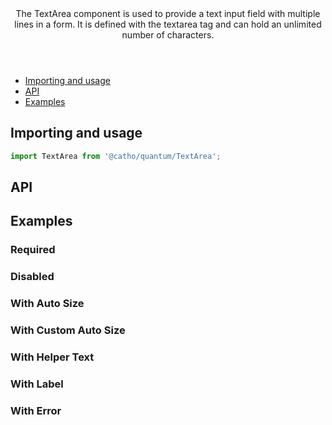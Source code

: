 
<Meta title="Forms/TextArea" component={TextArea}  />

<Header title="TextArea">
    The TextArea component is used to provide a text input field with multiple lines in a form. It is defined with the textarea tag and can hold an unlimited number of characters.
</Header>

- [Importing and usage](#importing)
- [API](#api)
- [Examples](#examples)

## <a id="importing"></a>Importing and usage

```js
import TextArea from '@catho/quantum/TextArea';
```

<Canvas>
  <Story of={Default}/>
</Canvas>

## <a id="api"></a>API

<ArgsTable of={TextArea} />

## <a id="examples"></a>Examples

### Required

<Canvas>
  <Story of={Required}/>
</Canvas>

### Disabled

<Canvas>
  <Story of={Disabled}/>
</Canvas>

### With Auto Size

<Canvas>
  <Story of={WithAutoSize}/>
</Canvas>

### With Custom Auto Size

<Canvas>
  <Story of={WithCustomAutoSize}/>
</Canvas>


### With Helper Text

<Canvas>
  <Story of={WithHelperText}/>
</Canvas>

### With Label

<Canvas>
  <Story of={WithLabel}/>
</Canvas>

### With Error

<Canvas>
  <Story of={WithError}/>
</Canvas>